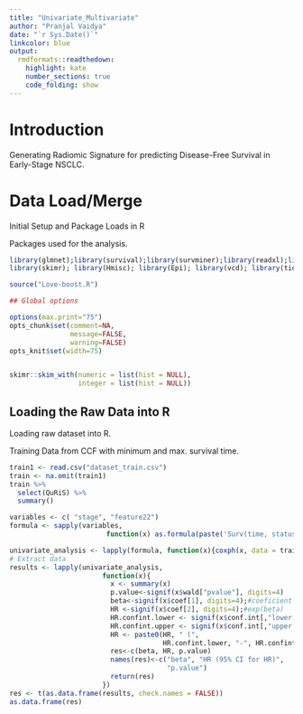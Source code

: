 ---
title: "Univariate_Multivariate"
author: "Pranjal Vaidya"
date: "`r Sys.Date()`"
linkcolor: blue
output:
  rmdformats::readthedown:
    highlight: kate
    number_sections: true
    code_folding: show
---

# Introduction 

Generating Radiomic Signature for predicting Disease-Free Survival in Early-Stage NSCLC.

# Data Load/Merge

Initial Setup and Package Loads in R 

Packages used for the analysis.
```{r initial_setup, cache=FALSE, message = FALSE, warning = FALSE}
library(glmnet);library(survival);library(survminer);library(readxl);library(ggplot2); library(GGally);library(knitr); library(rmdformats); library(magrittr);
library(skimr); library(Hmisc); library(Epi); library(vcd); library(tidyverse) 

source("Love-boost.R")

## Global options

options(max.print="75")
opts_chunk$set(comment=NA,
               message=FALSE,
               warning=FALSE)
opts_knit$set(width=75)


skimr::skim_with(numeric = list(hist = NULL),
                 integer = list(hist = NULL))
```

## Loading the Raw Data into R 

Loading raw dataset into R.

Training Data from CCF with minimum and max. survival time.
```{r}
train1 <- read.csv("dataset_train.csv")
train <- na.omit(train1)
train %>%
  select(QuRiS) %>%
  summary()
```

```{r}
variables <- c( "stage", "feature22")
formula <- sapply(variables,
                        function(x) as.formula(paste('Surv(time, status)~', x)))

univariate_analysis <- lapply(formula, function(x){coxph(x, data = train)})
# Extract data 
results <- lapply(univariate_analysis,
                       function(x){ 
                         x <- summary(x)
                         p.value<-signif(x$wald["pvalue"], digits=4)
                         beta<-signif(x$coef[1], digits=4);#coeficient beta
                         HR <-signif(x$coef[2], digits=4);#exp(beta)
                         HR.confint.lower <- signif(x$conf.int[,"lower .95"], 2)
                         HR.confint.upper <- signif(x$conf.int[,"upper .95"],2)
                         HR <- paste0(HR, " (", 
                                      HR.confint.lower, "-", HR.confint.upper, ")")
                         res<-c(beta, HR, p.value)
                         names(res)<-c("beta", "HR (95% CI for HR)", 
                                       "p.value")
                         return(res)
                       })
res <- t(as.data.frame(results, check.names = FALSE))
as.data.frame(res)
```




